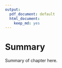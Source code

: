 ```yaml
---
output:
  pdf_document: default
  html_document:
    keep_md: yes
---
```


# Summary
Summary of chapter here.